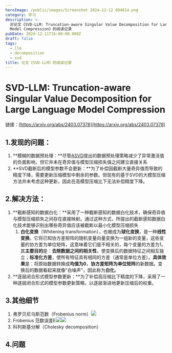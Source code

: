 ```yaml
---
heroImage: /public/images/Screenshot 2024-12-12 094814.png
category: 学习
description: >-
  对论文《SVD-LLM: Truncation-aware Singular Value Decomposition for Large Language
  Model Compression》的阅读记录
pubDate: 2024-12-11T16:00:00.000Z
draft: false
tags:
  - llm
  - decomposition
  - svd
title: 论文《SVD-LLM》的阅读记录
---
```


# SVD-LLM: Truncation-aware Singular Value Decomposition for Large Language Model Compression

链接：[https://arxiv.org/abs/2403.07378](https://arxiv.org/abs/2403.07378)

## 1.发现的问题：

1. \*\*模糊的数据预处理：\*\*尽管[ASVD](https://arxiv.org/abs/2312.05821)提出的数据预处理策略减少了异常激活值的负面影响，但它并未在奇异值与模型压缩损失值之间建立直接关系
2. \*\*SVD截断后的模型参数不会更新：\*\*为了补偿因截断大量奇异值而导致的精度下降，需要更新压缩模型中剩余的参数。但现有的基于SVD的大模型压缩方法并未考虑这种更新，因此在高模型压缩比下无法补偿精度下降。

## 2.解决方法：

1. \*\*截断感知的数据白化：\*\*采用了一种截断感知的数据白化技术，确保奇异值与模型压缩损失之间存在直接映射。通过这种方式，所提出的截断感知数据白化技术能够识别出哪些奇异值应该被截断以最小化模型压缩损失
   1. **白化变换**（Whitening transformation），也被成为**球化变换**，是一种**线性变换**。它将已知协方差矩阵的随机变量向量变换为一组新的变量，这些变量的协方差为单位矩阵，这意味着它们是不相关的，每个变量的方差为1。其**主要目的**是：**去除数据之间的相关性**，使变换后的数据特征之间相互独立；**标准化方差**，使所有特征具有相同的方差（通常是单位方差）。**具体效果**是：将原始数据转换成**均值为0**，**协方差矩阵为单位矩阵**的新数据。变换后的数据看起来就像"白噪声"，因此称为**白化**。
2. \*\*逐层闭合形式模型参数更新：\*\*为了补偿高压缩比下精度的下降，采用了一种逐层闭合形式的模型参数更新策略，以逐层渐进地更新压缩后的权重。

## 3.其他细节

1. 弗罗贝尼乌斯范数（Frobenius norm）![](</images/屏幕截图 2024-12-16 093414.png>)
2. Frobenius 范数误差E![](</images/屏幕截图 2024-12-16 093954.png>)![](</images/屏幕截图 2024-12-16 093639.png>)
3. 科列斯基分解（Cholesky decomposition）

## 4.问题
